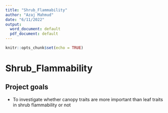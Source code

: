 ```yaml
---
title: "Shrub_Flammability"
author: "Azaj Mahmud"
date: "6/11/2022"
output:
  word_document: default
  pdf_document: default
---
```


```r
knitr::opts_chunk$set(echo = TRUE)
```

# Shrub_Flammability

## **Project goals**

* To investigate whether canopy traits are more important than leaf traits in shrub flammability or not



